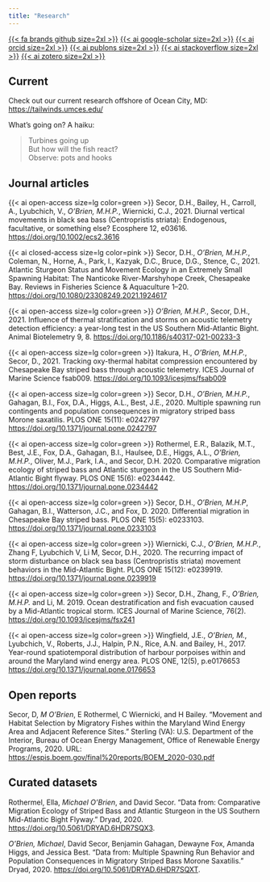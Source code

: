 ```yaml
---
title: "Research"
---
```


[{{< fa brands github size=2xl >}}](https://github.com/mhpob) [{{< ai google-scholar size=2xl >}}](https://scholar.google.com/citations?user=IMIq9P4AAAAJ&hl=en) [{{< ai orcid size=2xl >}}](https://orcid.org/0000-0003-1420-6395) [{{< ai publons size=2xl >}}](https://www.webofscience.com/wos/author/record/ABF-9080-2021) [{{< ai stackoverflow size=2xl >}}](https://stackoverflow.com/users/7496818/mike-obrien) [{{< ai zotero size=2xl >}}](https://www.zotero.org/mhpobrien) 

## Current

Check out our current research offshore of Ocean City, MD:\
[https://tailwinds.umces.edu/](https://tailwinds.umces.edu/)

What's going on? A haiku:

> Turbines going up\
  But how will the fish react?\
  Observe: pots and hooks

## Journal articles

{{< ai open-access size=lg color=green >}} Secor, D.H., Bailey, H., Carroll, A., Lyubchich, V., *O'Brien, M.H.P.*, Wiernicki, C.J., 2021. Diurnal vertical movements in black sea bass (Centropristis striata): Endogenous, facultative, or something else? Ecosphere 12, e03616. [https://doi.org/10.1002/ecs2.3616](https://doi.org/10.1002/ecs2.3616)

{{< ai closed-access size=lg color=pink >}} Secor, D.H., *O’Brien, M.H.P.*, Coleman, N., Horne, A., Park, I., Kazyak, D.C., Bruce, D.G., Stence, C., 2021. Atlantic Sturgeon Status and Movement Ecology in an Extremely Small Spawning Habitat: The Nanticoke River-Marshyhope Creek, Chesapeake Bay. Reviews in Fisheries Science & Aquaculture 1–20. [https://doi.org/10.1080/23308249.2021.1924617](https://doi.org/10.1080/23308249.2021.1924617)

{{< ai open-access size=lg color=green >}} *O’Brien, M.H.P.*, Secor, D.H., 2021. Influence of thermal stratification and storms on acoustic telemetry detection efficiency: a year-long test in the US Southern Mid-Atlantic Bight. Animal Biotelemetry 9, 8. [https://doi.org/10.1186/s40317-021-00233-3](https://doi.org/10.1186/s40317-021-00233-3)

{{< ai open-access size=lg color=green >}} Itakura, H., *O’Brien, M.H.P.*, Secor, D., 2021. Tracking oxy-thermal habitat compression encountered by Chesapeake Bay striped bass through acoustic telemetry. ICES Journal of Marine Science fsab009. [https://doi.org/10.1093/icesjms/fsab009](https://doi.org/10.1093/icesjms/fsab009)

{{< ai open-access size=lg color=green >}} Secor, D.H., *O’Brien, M.H.P.*, Gahagan, B.I., Fox, D.A., Higgs, A.L., Best, J.E., 2020. Multiple spawning run contingents and population consequences in migratory striped bass Morone saxatilis. PLOS ONE 15(11): e0242797 [https://doi.org/10.1371/journal.pone.0242797](https://doi.org/10.1371/journal.pone.0242797)

{{< ai open-access size=lg color=green >}} Rothermel, E.R., Balazik, M.T., Best, J.E., Fox, D.A., Gahagan, B.I., Haulsee, D.E., Higgs, A.L., *O’Brien, M.H.P.*, Oliver, M.J., Park, I.A., and Secor, D.H. 2020. Comparative migration ecology of striped bass and Atlantic sturgeon in the US Southern Mid-Atlantic Bight flyway. PLOS ONE 15(6): e0234442. [https://doi.org/10.1371/journal.pone.0234442](https://doi.org/10.1371/journal.pone.0234442)

{{< ai open-access size=lg color=green >}} Secor, D.H., *O'Brien, M.H.P*, Gahagan, B.I., Watterson, J.C., and Fox, D. 2020. Differential migration in Chesapeake Bay striped bass. PLOS ONE 15(5): e0233103. [https://doi.org/10.1371/journal.pone.0233103](https://doi.org/10.1371/journal.pone.0233103)

{{< ai open-access size=lg color=green >}} Wiernicki, C.J., *O’Brien, M.H.P.*, Zhang F, Lyubchich V, Li M, Secor, D.H., 2020. The recurring impact of storm disturbance on black sea bass (Centropristis striata) movement behaviors in the Mid-Atlantic Bight. PLOS ONE 15(12): e0239919. [https://doi.org/10.1371/journal.pone.0239919](https://doi.org/10.1371/journal.pone.0239919)

{{< ai open-access size=lg color=green >}} Secor, D.H., Zhang, F., *O’Brien, M.H.P.* and Li, M. 2019. Ocean destratification and fish evacuation caused by a Mid-Atlantic tropical storm. ICES Journal of Marine Science, 76(2). [https://doi.org/10.1093/icesjms/fsx241](https://doi.org/10.1093/icesjms/fsx241)

{{< ai open-access size=lg color=green >}} Wingfield, J.E., *O’Brien, M.*, Lyubchich, V., Roberts, J.J., Halpin, P.N., Rice, A.N. and Bailey, H., 2017. Year-round spatiotemporal distribution of harbour porpoises within and around the Maryland wind energy area. PLOS ONE, 12(5), p.e0176653 [https://doi.org/10.1371/journal.pone.0176653](https://doi.org/10.1371/journal.pone.0176653)

## Open reports
Secor, D, *M O’Brien*, E Rothermel, C Wiernicki, and H Bailey. “Movement and Habitat Selection by Migratory Fishes within the Maryland Wind Energy Area and Adjacent Reference Sites.” Sterling (VA): U.S. Department of the Interior, Bureau of Ocean Energy Management, Office of Renewable Energy Programs, 2020. URL: [https://espis.boem.gov/final%20reports/BOEM_2020-030.pdf](https://espis.boem.gov/final%20reports/BOEM_2020-030.pdf)


## Curated datasets
Rothermel, Ella, *Michael O’Brien*, and David Secor. “Data from: Comparative Migration Ecology of Striped Bass and Atlantic Sturgeon in the US Southern Mid-Atlantic Bight Flyway.” Dryad, 2020. [https://doi.org/10.5061/DRYAD.6HDR7SQX3](https://doi.org/10.5061/DRYAD.6HDR7SQX3).

*O’Brien, Michael*, David Secor, Benjamin Gahagan, Dewayne Fox, Amanda Higgs, and Jessica Best. “Data from: Multiple Spawning Run Behavior and Population Consequences in Migratory Striped Bass Morone Saxatilis.” Dryad, 2020. [https://doi.org/10.5061/DRYAD.6HDR7SQXT](https://doi.org/10.5061/DRYAD.6HDR7SQXT).
